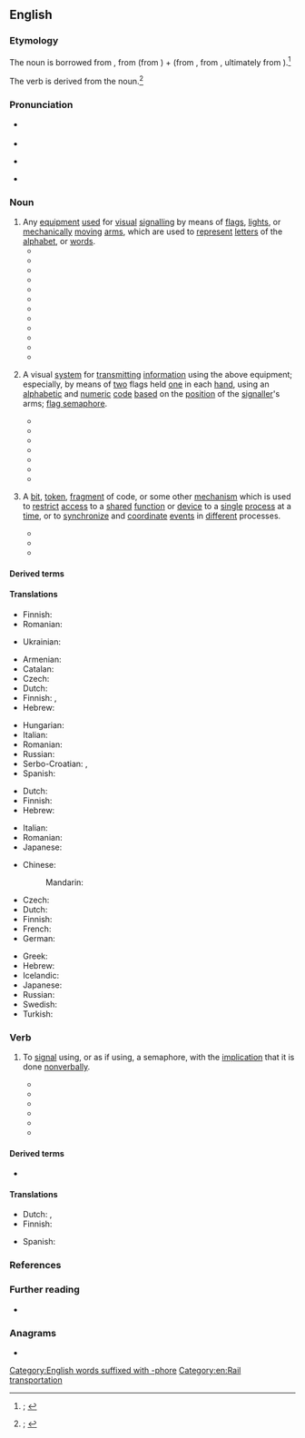 {{also|Semaphore|sémaphore}}
==English==
{{was wotd|2020|February|22}}

===Etymology===
{{Wikipedia}}

{{root|en|ine-pro|*dʰyeh₂-|*bʰer-}}
The noun is borrowed from {{bor|en|fr|sémaphore}}, from {{der|en|grc|σῆμα|t=mark, sign, token}} (from {{der|en|ine-pro|*dʰyeh₂-|t=to notice}}) + {{der|en|fr|-phore}} (from {{der|en|grc|-φορος|pos=''suffix indicating a bearer or carrier''}}, from {{m|grc|φέρω|t=to bear, carry}}, ultimately from {{der|en|ine-pro|*bʰer-|t=to bear, carry}}).<ref>{{R:OED Online|pos=n|id=175547|date=March 2014|nodot=yes}}; {{R:Lexico|pos=n}}</ref>

The verb is derived from the noun.<ref>{{R:OED Online|pos=v|id=327983|date=March 2014|nodot=yes}}; {{R:Lexico|pos=v}}</ref>

===Pronunciation===
* {{a|RP}} {{IPA|en|/ˈsɛməfɔː/}}
* {{audio|en|En-uk-semaphore.oga|Audio (RP)}}
* {{a|GA}} {{IPA|en|/ˈsɛməˌfɔɹ/}}
* {{hyphenation|en|se|ma|phore}}

===Noun===
{{en-noun|~}}

# Any [[equipment]] [[used]] for [[visual]] [[signalling]] by means of [[flags]], [[lights]], or [[mechanically]] [[moving]] [[arms]], which are used to [[represent]] [[letters]] of the [[alphabet]], or [[words]].
#* {{quote-journal|en|title=Art. II.—''Thesaurus Græcæ Linguæ ab H. Stephano'' [Henry Stephens] ''constructus. Editio nova, auctior et emendatior.'' Vol. I. Partes I–IV. Londini, in ædibus Valpianis, 1815–1818. [book review]|editor={{w|William Gifford}}|magazine=[[w:Quarterly Review|The Quarterly Review]]|location=London|publisher=[[w:John Murray (publisher)|John Murray]],{{nb...|Albemarle Street}}|month=January|year=1820|volume=XXII|issue=XLIV|page=342|pageurl=https://books.google.com/books?id=c0DLdAkutkIC&pg=PA342|oclc=1009026207|passage=We must here take the liberty of expostulating with Sir [[w:Home Riggs Popham|Home [Riggs] Popham]] and the first Lord of the Admiralty, for having given to the telegraphic machine, invented by that gallant officer, the barbarous name of '''''Semaphore''''', instead of ''Sematophore'' or ''Semophore''—either of them ugly enough.|brackets=on}}
#* {{quote-journal|en|title=[Papers in Mechanics.] No. V. Improved Semaphore.|journal=[[w:Royal Society of Arts|Transactions of the Society, Instituted at London, for the Encouragement of Arts, Manufactures, and Commerce;{{nb...|with the Premiums in Offered in the Year 1821.}}]]|location=London|publisher=Sold by the housekeeper, at the Society’s House,{{nb...|in the Adelphi; and by all booksellers}}; printed by [[w:Thomas Curson Hansard|T[homas] C[urson] Hansard]],{{nb...|Peterborough-court, Fleet-street, London.}}|year=1821|volume=XXXIX|page=104|pageurl=https://books.google.com.sg/books?id=NtI-AQAAMAAJ&pg=RA2-PA104|oclc=1015453113|passage=The large {{smallcaps|Silver Medal}} of the Society was this Session voted to [[w:Nicholas Harris Nicolas|{{smallcaps|Nic[h]olas Harris Nicolas}}]], Esq. of the Inner Temple, for an Improvement on the {{smallcaps|Vertical '''Semaphore'''}}, and for his method of adapting a shifting Key to Telegraphic Communications, for the purpose of insuring their Secrecy. A Model of Mr. N's '''Semaphore''' has been placed in the Repository of the Society.}}
#* {{quote-journal|en|author=W. Thomas|title=[General Correspondence.] Night Signals.|journal=The United Service Journal, and Naval and Military Magazine|location=London|publisher={{w|Henry Colburn}} and [[w:Richard Bentley (publisher)|Richard Bentley]],{{nb...|New Burlington Street.}}|date=8 October 1831|volume_plain=part III|issue=35|page=392|pageurl=https://books.google.com/books?id=Zje9mrpngKAC&pg=PA392|oclc=933313799|passage=That the systems of telegraph and '''semaphore''' now in use are in a great measure use-''less'' by night, and totally so in a fog, cannot be doubted; and that a mode, both rapid and secret, would could be put into practice at small expense, in fact little more than the first cost, would be of essential utility to the Government of the country adopting it,  is equally true.}}
#* {{RQ:Clarke His Natural Life|volume=III|chapter=Running the Gauntlet|page=27|passage=The arms of the '''semaphore''' at the settlement were, in fact, gesticulating with comical vehemence.}}
#* {{quote-book|en|author=Albert J[ames] Myer|authorlink=Albert J. Myer|chapter=Semaphores|title=A Manual of Signals for the Use of Signal Officers in the Field,{{nb...|and for Military and Naval Students, Military Schools, etc.}}|location=Washington, D.C.|publisher=[[w:United States Government Publishing Office|Government Printing Office]]|year=1879|pages=193–194|pageurl=https://books.google.com/books?id=t11CAAAAYAAJ&pg=PA194|oclc=652297|passage=When, on long lines of stations, towers or other structures are used, it may be necessary, for greater speed, to sometimes employ '''semaphores''' for aerial telegraphy. [...] '''Semaphores''' consist of a post with arms. The arms starting with about three feet in length, to be increased one foot for every mile. These arms are made movable by ropes passing over wheels or pulleys, and moved by a crank below.}}
#* {{RQ:Kipling Land & Sea Tales|chapter=An Unqualified Pilot|page=68|passage=And so they went down, Jim steering by his father, turn for turn, over the Mayapur Bar, with the '''semaphores''' on each bank duly signalling the depth of water, [...]}}
#* {{quote-journal|en|title=The Wright Telegraph Railroad Signal|magazine=The Iron Age|location=New York, N.Y.|publisher=David Williams Company{{nb...|14–16 Park Place.}}|date=19 July 1906|volume=LXXVIII|page=139|pageurl=https://books.google.com/books?id=ldkcAQAAMAAJ&pg=PA139|column=2|oclc=8530952|passage=It is essentially an emergency device, primarily for use on single track railroads, and is intended to place the control of '''semaphores''' at the several stations under the control of the dispatcher. By means of this signal the dispatcher may throw a '''semaphore''' to "stop position" at any desired point, regardless of the condition of the operator's instrument at that station, that is whether or not the key of his instrument on the dispatcher's wire is open.}}
#* {{quote-journal|en|year=1941|month=April|title=Centenary of the '''Semaphore''' Signal|journal=Railway Magazine|page=171|text=Now, a century later, '''semaphores''' and discs are giving place to colour and position lights. What will be the fashion in 2041? Universal continuous cab signalling?}}
#* {{quote-book|en|author=F[rits] van der Gragt|title=Europe's Greatest Tramway Network: Tramways in the Rhein–Ruhr Area of Germany|series=Uitgaven van de Nederlandsche Vereeniging van Belangstellenden in het Spoor- en Tramwegwezen [Publications by the Dutch Association of People Interested in the Rail- and Tramway System]|seriesvolume=4|location=Leiden|publisher=[[w:Brill Publishers|E[vert] J[an] Brill]]|year=1968|page=128|pageurl=https://books.google.com/books?id=Nh8VAAAAIAAJ&pg=RA1-PA128|oclc=831362291|passage=Travelling by the rural tramway was quite an experience; the small car would bounce about on the bad track like a ship in a rough sea; at some places, there would even be genuine railway '''semaphore''' signals controlling the trams.}}
#* {{quote-book|en|author=Sten Thore|chapter=Messages, Images, and Robots|title=The Diversity, Complexity, and Evolution of High Tech Capitalism|location=Boston, Mass.; Dordrecht|publisher=[[w:Springer Science+Business Media|Kluwer Academic Publishers]]|year=1995|page=27|pageurl=https://books.google.com/books?id=Ng7dig5-rYwC&pg=PA27|isbn=978-0-7923-9639-0|passage=Innovations in the communications industry often means that existing media become obsolete. There are no '''semaphores''' any longer. ('''Semaphores''' were used by the French revolutionary armies in the late 1790's to relay information to Paris about their victories in the Savoy.)}}
#* {{quote-book|en|author=Terry Pratchett|authorlink=Terry Pratchett|title={{w|Going Postal}}|series=[[w:Discworld|A Discworld Novel]]|seriesvolume=33|location=London|publisher=[[w:Doubleday (publisher)|Doubleday]]|date=25 September 2004|isbn=978-0-385-60342-3|location2=London|publisher2=Corgi Books, {{w|Transworld Publishers}}|year2=2005 (2014 printing)|pages2=149–150|pageurl2=https://books.google.com/books?id=fEZ0Y-U5jC8C&pg=PA150|isbn2=978-0-552-16768-0|passage=He had got used to the clacks towers now. Sometimes it seemed as though every roof sprouted one. Most were the new shutter boxes installed by the Grand Trunk Company, but old-fashioned arm '''semaphores''' and even signal flags were still well in evidence.}}
#* {{quote-journal|en|date=2020 December 2|author=Paul Bigland|title=My weirdest and wackiest Rover yet|journal=Rail|page=67|text=Even so, there are only four others in my car after leaving the pretty station at [[Abergavenny]], a haven of old GWR '''semaphores'''.}}
# {{lb|en|figurative}} A visual [[system]] for [[transmit]]ting [[information]] using the above equipment; especially, by means of [[two]] flags held [[one]] in each [[hand]], using an [[alphabetic]] and [[numeric]] [[code]] [[based]] on the [[position]] of the [[signaller]]'s arms; [[flag semaphore]].
#* {{quote-journal|en|author=Charles Blackburn|title=XXXV. A Method of Determining the Number of Signals which Can be Made by the Modern Telegraphs.|editors={{w|David Brewster}}, [[w:Richard Taylor (editor)|Richard Taylor]], and [[w:Richard Phillips (chemist)|Richard Phillips]]|journal=[[w:Philosophical Magazine|The London and Edinburgh Philosophical Magazine and Journal of Science]]|location=London|publisher=Printed by Richard Taylor,{{nb...|Red Lion Court, Fleet Street}}, printer to the {{w|University of London}}; sold by [[w:Longmans|Longman, Rees, Orme, Brown, Green, and Longman]]; [''et al.'']|month=October|year=1834|volume=V (Third Series)|issue=28|page=241|pageurl=https://books.google.com/books?id=SpMOAAAAIAAJ&pg=PA241|oclc=230538090|passage=Its [the article's] object is to furnish a rule for determining the number of distinct signals which can be made by any '''semaphore''', whatever be the number of arms or indicators, of whatever be the number of positions of each arm. In the Cyclopædia of Rees, the number of signals which the '''semaphores''' of the line of communication between Paris and Landau were capable of making, is stated to be 823,543, which is no less than 1,274,608 fewer than the real number, an error not arising from the press, but from the principle of computation.}}
#* {{RQ:Doyle Memories and Adventures|chapter=Sidelights on Sherlock Holmes|page=110|passage=Buried treasures are naturally among the problems which have come to Mr. [[w:Sherlock Holmes|[Sherlock] Holmes]]. One genuine case was accompanied by a diagram here reproduced. [...] Each [[Indiaman]] in those days had its own '''semaphore''' code, and it is conjectured that the three marks upon the left are signals from a three-armed '''semaphore'''.}}
#* {{quote-book|en|author=Erinn Banting|title=Inventing the Telephone|series=Breakthrough Inventions|location=New York, N.Y.; Toronto, Ont.|publisher=Crabtree Publishing Company|year=2006|page=5|pageurl=https://books.google.com/books?id=nt3aurcvJkgC&pg=PT6|column=2|isbn=978-0-7787-2815-3|passage=A system of communication called '''semaphore''' uses flags or flashing lights to send messages over distances. [...] Code flags are less common today but are sometimes used by ships that have lost radio contact.}}
#* {{quote-book|en|author=Katherine Vaz|authorlink=Katherine Vaz|chapter=Lisbon Story|title=Our Lady of the Artichokes: And Other Portuguese-American Stories|location=Lincoln, Neb.; London|publisher={{w|University of Nebraska Press}}|year=2008|page=115|pageurl=https://books.google.com/books?id=5yHn7AgJmo8C&pg=PA115|isbn=978-0-8032-1790-4|passage=As always in Lisbon, my heart throbbed '''semaphores''' to call Tónio. }}
#* {{quote-book|en|author=Gene Weingarten|authorlink=Gene Weingarten|chapter=Remembering Harry|title=Old Dogs are the Best Dogs|location=New York, N.Y.|publisher={{w|Simon & Schuster}}|year=2008|page=4|pageurl=https://books.google.com/books?id=GOUMoGLf9tYC&pg=PA4|isbn=978-1-4165-6596-3|passage=Consider the wagging tail, the most basic '''semaphore''' in dog/human communication.}}
#* {{quote-book|en|author=Jonathan Balcombe|chapter=Communicating|title=Second Nature: The Inner Lives of Animals|location=New York, N.Y.|publisher=[[w:St. Martin's Press|St. Martin’s Press]]|year=2010|section=part II (Coexistence)|page=84|pageurl=https://books.google.com/books?id=PDB7THvmwdoC&pg=PA84|isbn=978-0-230-61362-1|passage='''Semaphore'''—a system of communicating over long distances by holding the arms or two flags in certain positions—is not a very efficient mode of communication for us. But for the Panamanian golden frog, '''semaphore''' is just the ticket. These frogs live near waterfalls, where the constant din renders vocal communication useless. [...] When they want to get someone else's attention, they flash pale patches of skin on their limbs or the webs between their toes.}}
#* {{quote-book|en|author=Bernard F. Dick|chapter=Worlds Elsewhere|title=The President’s Ladies: {{w|Jane Wyman}} and [[w:Nancy Reagan|Nancy Davis]]|location=Jackson, Miss.|publisher={{w|University Press of Mississippi}}|year=2014|page=215|pageurl=https://books.google.com/books?id=R_gaBwAAQBAJ&pg=PA215|isbn=978-1-61703-980-5|passage=For a half-hour episode, "The Long Shadow" was unusually complex, a web spun out of deception and equivocation that untangles when [[w:Ronald Reagan|[Ronald] Reagan]], transmitting his customized '''semaphores''' of concern (ridged brow, pursed lips, pained eyes), divulges the truth: [...]}}
# {{lb|en|computing}} A [[bit]], [[token]], [[fragment]] of code, or some other [[mechanism]] which is used to [[restrict]] [[access]] to a [[shared]] [[function]] or [[device]] to a [[single]] [[process]] at a [[time]], or to [[synchronize]] and [[coordinate]] [[event]]s in [[different]] processes.
#: {{ux|en|The thread increments the '''semaphore''' to prevent other threads from entering the [[critical section]] at the same time.}}
#* {{quote-book|en|author=P. Theodoropoulos|author2=G. Manis|author3=P. Tsanakas|author4=G. Papakonstantinou|chapter=Extending Synchronization PVM Mechanisms|editors=Arndt Bode, {{w|Jack Dongarra}}, Thomas Ludwig, and Vaidy Sunderam|title=Parallel Virtual Machine&nbsp;– EuroPVM ’96: Third European PVM Conference, Munich, Germany, October 7–9, 1996: Proceedings|series={{w|Lecture Notes in Computer Science}}|seriesvolume=1156|location=Berlin; Heidelberg|publisher=[[w:Springer Science+Business Media|Springer-Verlag]]|year=1996|page=315|pageurl=https://books.google.com/books?id=Zz42_Iw3nU4C&pg=PA315|isbn=978-3-540-61779-2|issn=0302-9743|passage=Several synchronization techniques have been proposed and many of them have been adopted by parallel and distributed operating systems or parallel programming platforms. [...] '''Semaphores''' represent another synchronization technique that is mainly used by traditional stand-alone operating systems.}}
#* {{quote-book|en|author=David Sklar|author2=Adam Trachtenberg|chapter=Variables|editor=Paula Ferguson|title=PHP Cookbook|location=Sebastopol, Calif.|publisher=[[w:O'Reilly Media|O’Reilly & Associates]]|year=2003|section=section 5.6 (Sharing Variables across Processes)|page=124|pageurl=https://books.google.com/books?id=iUfIqyAbIU4C&pg=PA124|isbn=978-1-56592-681-3|passage=A '''semaphore''' makes sure that the different processes don't step on each other's toes when they access the shared memory segment. Before a process can use the segment, it needs to get control of the '''semaphore'''. When it's done with the segment, it releases the '''semaphore''' for another process to grab.}}
#* {{quote-book|en|author=Timothy Mangan|chapter=L1/L2/L3 Memory Cache|title=Windows System Performance through Caching: 15 Ways Caching Improves System Performance|series=Inside the OS Series|location=Canton, Mass.|publisher=TMurgent Technologies|year=2012|page=22|pageurl=https://books.google.com/books?id=IrnXAwAAQBAJ&pg=PA22|isbn=978-1-105-87251-8|passage=It is up to the programmer to ensure that if one thread updates multiple dependent memory locations (for example, writing a string, or updating a table) that another thread might read, some protection is put in place to ensure that the two threads don't update and read at the same time. [...] Several techniques are used by programmers to prevent this, including locks, '''semaphores''', and mutexes.}}

====Derived terms====
{{col3|en
|flag semaphore
|semaphore plant
|semaphore signal
|[[semaphoretic]] {{qualifier|obsolete}}
|semaphoretical
|semaphoric
|semaphorin
|semaphorist
}}

====Translations====
{{trans-top|equipment used for visual signalling}}
* Finnish: {{t+|fi|opastin}}
* Romanian: {{t-needed|ro}}
{{trans-mid}}
* Ukrainian: {{t-needed|uk}}
{{trans-bottom}}

{{trans-top|visual system for transmitting information}}
* Armenian: {{t+|hy|լուսազդանշան}}
* Catalan: {{t+|ca|semàfor|m}}
* Czech: {{t+|cs|semafor|m}}
* Dutch: {{t+|nl|semafoor|m}}
* Finnish: {{t+|fi|opastin}}, {{t|fi|opastinjärjestelmä}}
* Hebrew: {{t+|he|סמפור|m|tr=semafor}}
{{trans-mid}}
* Hungarian: {{t+|hu|szemafor}}
* Italian: {{t+|it|semaforo}}
* Romanian: {{t-needed|ro}}
* Russian: {{t+|ru|семафо́р|m}}
* Serbo-Croatian: {{t|sh|се̏мафо̄р|m|sc=Cyrl}}, {{t+|sh|sȅmafōr|m}}
* Spanish: {{t+|es|semáforo}}
{{trans-bottom}}

{{trans-top|visual system for transmitting information using flags}}
* Dutch: {{t+|nl|semafoor|m}}
* Finnish: {{t|fi|lippuviittoilu}}
* Hebrew: {{t+|he|סמפור|m|tr=semafor}}
{{trans-mid}}
* Italian: {{t|it|semaforo marittimo|m}}
* Romanian: {{t-needed|ro}}
* Japanese: {{t|ja|手旗信号|tr=てばたしんがう, tebata shingō}}
{{trans-bottom}}

{{trans-top|mechanism used to restrict access to a shared function or device to a single process at a time}}
* Chinese:
*: Mandarin: {{t-needed|cmn}}
* Czech: {{t+|cs|semafor|m}}
* Dutch: {{t+|nl|semafoor|m}}
* Finnish: {{t+|fi|semafori}}
* French: {{t+|fr|sémaphore|m}}
* German: {{t|de|Semaphor|m}}
{{trans-mid}}
* Greek: {{t|el|σηματοφόρος|m}}
* Hebrew: {{t+|he|סמפור|m|tr=semafor}}
* Icelandic: {{t|is|veif|f}}
* Japanese: {{t|ja|セマフォ|tr=semafo}}
* Russian: {{t-needed|ru}}
* Swedish: {{t+|sv|semafor|c}}
* Turkish: {{t+|tr|semafor}}
{{trans-bottom}}

===Verb===
{{en-verb}}

# {{lb|en|ambitransitive|figurative}} To [[signal]] using, or as if using, a semaphore, with the [[implication]] that it is done [[nonverbally]].
#* {{quote-book|en|author=United States Hydrographic Office|authorlink=United States Hydrographic Office|chapter=Distant Signals|title={{w|International Code of Signals}}|edition=American|location=Washington, D.C.|publisher=[[w:United States Government Publishing Office|Government Printing Office]]|year=1907|section=part III|page=539|pageurl=https://books.google.com/books?id=AfwsAAAAYAAJ&pg=PA539|oclc=1022830887|passage=The person intending to '''Semaphore''' will make the International Code Signal VOX (I am going to '''Semaphore''' to you), and set his Semaphore at the alphabetical sign [...] with the Indicator out, and wait until the person to whom the Semaphore signal is to be made hoists his answering pennant {{smallcaps|close up}}. [...] The British method of '''Semaphoring''' by flags held in the hand which is shown in plate VIII is exactly the same as the British Movable Semaphore system, which has just been explained, the positions of the apparatus which denote the letters, numbers, and special signs being, it will be seen, identical in each case, and the only difference being in the apparatus employed.}}
#* {{RQ:London Hearts of Three|chapter=X|page=137|passage=These gunny-sack chaps are not animals or savages. Look, Henry! They are '''semaphoring'''! See that tree there, and that big one across the cañon. Watch the branches wave.}}
#* {{quote-book|en|author=Peter Hopkirk|authorlink=Peter Hopkirk|chapter=The Climactic Years|title=[[w:The Great Game (Peter Hopkirk book)|The Great Game: On Secret Service in High Asia]]|location=London|publisher=[[w:John Murray (publisher)|John Murray]]|year=1990|isbn=978-0-7195-4727-0|location2=Oxford, Oxfordshire|publisher2={{w|Oxford University Press}}|year2=2001|page2=478|pageurl2=https://books.google.com/books?id=1_41VGoCYU8C&pg=PA478|isbn2=978-0-19-280232-3|passage=Minutes later, unseen by the defenders, he '''semaphored''' back across the valley that he was going to make a fresh attempt.}}
#* {{quote-book|en|author=Elizabeth Elwood|chapter=Gilda Died for Love|title=A Black Tie Affair: And Other Mystery Stories|location=Lincoln, Neb.|publisher={{w|iUniverse}}|year=2008|page=113|pageurl=https://books.google.com/books?id=ymrSBAAAQBAJ&pg=PA113|isbn=978-0-595-71233-5|passage=Near the concession stand on the east side of the park, she saw two familiar figures sitting on a bench in the shade of a large oak. Her father hailed her, wildly '''semaphoring''' with his hot dog.}}
#* {{quote-book|en|author=Heather Menzies Jones|chapter=25|title=NanoMan|location=[Morrisville, N.C.]|publisher={{w|Lulu.com}}|year=2011|page=133|pageurl=https://books.google.com/books?id=XaiJAwAAQBAJ&pg=PA133|isbn=978-1-105-38755-5|passage=He can't hear what they're saying, but Jake is making angry movements with his hands and his taut posture '''semaphores''', even to Daniel, his distinct displeasure.}}
#* {{quote-journal|en|author=Ta-Nehisi Coates|authorlink=Ta-Nehisi Coates|title=Fear of a Black President|archiveurl=https://web.archive.org/web/20200103161728/https://www.theatlantic.com/magazine/archive/2012/09/fear-of-a-black-president/309064/|archivedate=3 January 2020|editor=[[w:James Bennet (journalist)|James Bennet]]|magazine={{w|The Atlantic}}|location=Washington, D.C.|publisher=The Atlantic Monthly Group|month=September|year=2012|issn=1072-7825|oclc=936540106|passage=[[w:Barack Obama|[Barack] Obama]] doesn't merely evince blackness; he uses his blackness to signal and court African Americans, '''semaphoring''' in a cultural dialect of our creation—crooning {{w|Al Green}} at the Apollo, name-checking [[w:Jeezy|Young Jeezy]], regularly appearing on the cover of black magazines, weighing the merits of {{w|Jay-Z}} versus {{w|Kanye West}}, being photo­graphed in the White House with a little black boy touching his hair.}}

====Derived terms====
* {{l|en|semaphoring|pos=adjective}}

====Translations====
{{trans-top|to signal using, or as if using, a semaphore}}
* Dutch: {{t+|nl|signaleren}}, {{t+|nl|seinen}}
* Finnish: {{t+|fi|viittoa}}
{{trans-mid}}
* Spanish: {{t+|es|semáforo|m}}
{{trans-bottom}}

===References===
<references />

===Further reading===
* {{pedia}}

===Anagrams===
* {{anagrams|en|a=aeehmoprs|mesohepar}}

[[Category:English words suffixed with -phore]]
[[Category:en:Rail transportation]]